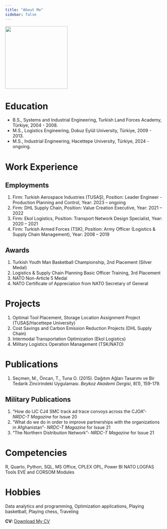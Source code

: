 ```yaml
---
title: "About Me"
sidebar: false 
---
```


![](images/1-01.jpg){fig-align="center" width="200"}

# Education

-   B.S., Systems and Industrial Engineering, Turkish Land Forces Academy, Türkiye, 2004 - 2008.
-   M.S., Logistics Engineering, Dokuz Eylül University, Türkiye, 2009 - 2013.
-   M.S., Industrial Engineering, Hacettepe University, Türkiye, 2024 - ongoing.

# Work Experience

## Employments

1.  Firm: Turkish Aerospace Industries (TUSAŞ), Position: Leader Engineer - Production Planning and Control, Year: 2023 – ongoing
2.  Firm: DHL Supply Chain, Position: Value Creation Executive, Year: 2021 – 2022
3.  Firm: Ekol Logistics, Position: Transport Network Design Specialist, Year: 2020 – 2021
4.  Firm: Turkish Armed Forces (TSK), Position: Army Officer (Logistics & Supply Chain Management), Year: 2008 – 2019

## Awards

1.  Turkish Youth Man Basketball Championship, 2nd Placement (Silver Medal)
2.  Logistics & Supply Chain Planning Basic Officer Training, 3rd Placement
3.  NATO Non-Article 5 Medal
4.  NATO Certificate of Appreciation from NATO Secretary of General

# Projects

1.  Optimal Tool Placement, Storage Location Assignment Project (TUSAŞ/Hacettepe University)
2.  Cost Savings and Carbon Emission Reduction Projects (DHL Supply Chain)
3.  Intermodal Transportation Optimization (Ekol Logistics)
4.  Military Logistics Operation Management (TSK/NATO)

# Publications

1.  Seçmen, M., Öncan, T., Tuna O. (2015). Dağıtım Ağları Tasarımı ve Bir Tedarik Zincirindeki Uygulaması. *Beykoz Akademi Dergisi*, 8(1), 159-179.

## Military Publications

1.  “How do IJC CJ4 SMC track ad trace convoys across the CJOA”- *NRDC-T Magazine* for Issue 20
2.  “What do we do in order to improve partnerships with the organizations in Afghanistan”- *NRDC-T Magazine* for Issue 21
3.  “The Northern Distribution Network”- *NRDC-T Magazine* for Issue 21

# Competencies

R, Quarto, Python, SQL, MS Office, CPLEX OPL, Power BI NATO LOGFAS Tools EVE and CORSOM Modules

# Hobbies

Data analytics and programming, Optimization applications, Playing basketball, Playing chess, Traveling

**CV:** [Download My CV](MuratSecmenCv.pdf){download="MuratSecmenCv.pdf" target="_blank"}
